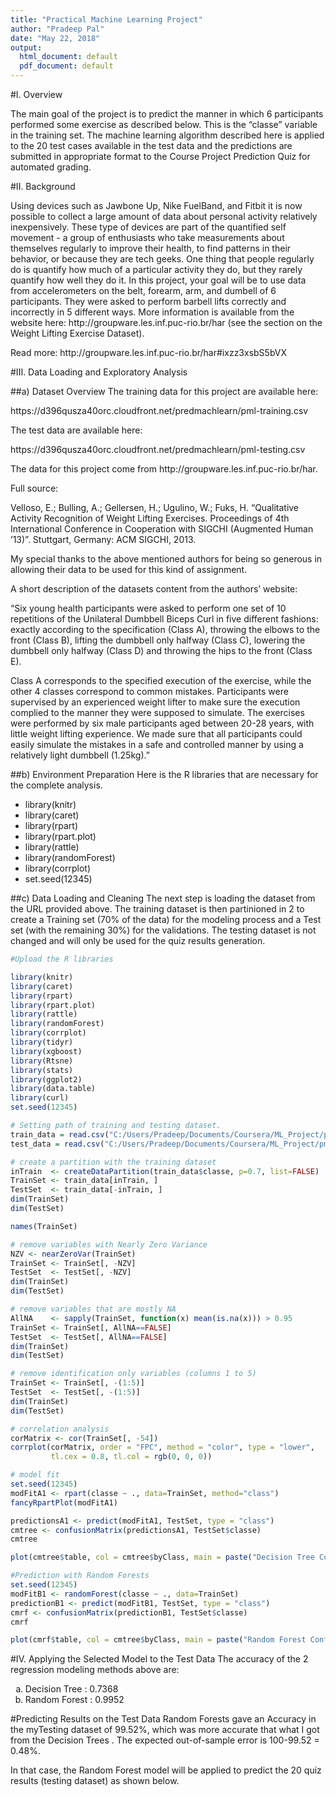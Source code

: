 ---
title: "Practical Machine Learning Project"
author: "Pradeep Pal"
date: "May 22, 2018"
output:
  html_document: default
  pdf_document: default
---
#I. Overview

The main goal of the project is to predict the manner in which 6 participants performed some exercise as described below. This is the "classe" variable in the training set. The machine learning algorithm described here is applied to the 20 test cases available in the test data and the predictions are submitted in appropriate format to the Course Project Prediction Quiz for automated grading.

#II. Background

Using devices such as Jawbone Up, Nike FuelBand, and Fitbit it is now possible to collect a large amount of data about personal activity relatively inexpensively. These type of devices are part of the quantified self movement - a group of enthusiasts who take measurements about themselves regularly to improve their health, to find patterns in their behavior, or because they are tech geeks. One thing that people regularly do is quantify how much of a particular activity they do, but they rarely quantify how well they do it. In this project, your goal will be to use data from accelerometers on the belt, forearm, arm, and dumbell of 6 participants. They were asked to perform barbell lifts correctly and incorrectly in 5 different ways. More information is available from the website here: http://groupware.les.inf.puc-rio.br/har (see the section on the Weight Lifting Exercise Dataset).

Read more: http://groupware.les.inf.puc-rio.br/har#ixzz3xsbS5bVX

#III. Data Loading and Exploratory Analysis

##a) Dataset Overview
The training data for this project are available here:

https://d396qusza40orc.cloudfront.net/predmachlearn/pml-training.csv

The test data are available here:

https://d396qusza40orc.cloudfront.net/predmachlearn/pml-testing.csv

The data for this project come from http://groupware.les.inf.puc-rio.br/har. 

Full source:

Velloso, E.; Bulling, A.; Gellersen, H.; Ugulino, W.; Fuks, H. "Qualitative Activity Recognition of Weight Lifting Exercises. Proceedings of 4th International Conference in Cooperation with SIGCHI (Augmented Human '13)". Stuttgart, Germany: ACM SIGCHI, 2013.

My special thanks to the above mentioned authors for being so generous in allowing their data to be used for this kind of assignment.

A short description of the datasets content from the authors' website:

"Six young health participants were asked to perform one set of 10 repetitions of the Unilateral Dumbbell Biceps Curl in five different fashions: exactly according to the specification (Class A), throwing the elbows to the front (Class B), lifting the dumbbell only halfway (Class C), lowering the dumbbell only halfway (Class D) and throwing the hips to the front (Class E).

Class A corresponds to the specified execution of the exercise, while the other 4 classes correspond to common mistakes. Participants were supervised by an experienced weight lifter to make sure the execution complied to the manner they were supposed to simulate. The exercises were performed by six male participants aged between 20-28 years, with little weight lifting experience. We made sure that all participants could easily simulate the mistakes in a safe and controlled manner by using a relatively light dumbbell (1.25kg)."

##b) Environment Preparation
  Here is the R libraries that are necessary for the complete analysis.

  *   library(knitr)
  *   library(caret)
  *   library(rpart)
  *   library(rpart.plot)
  *   library(rattle)
  *   library(randomForest)
  *   library(corrplot)
  *   set.seed(12345)
  
##c) Data Loading and Cleaning
The next step is loading the dataset from the URL provided above. The training dataset is then partinioned in 2 to create a Training set (70% of the data) for the modeling process and a Test set (with the remaining 30%) for the validations. The testing dataset is not changed and will only be used for the quiz results generation.



```{r}
#Upload the R libraries

library(knitr)
library(caret)
library(rpart)
library(rpart.plot)
library(rattle)
library(randomForest)
library(corrplot)
library(tidyr)
library(xgboost)
library(Rtsne)
library(stats)
library(ggplot2)
library(data.table)
library(curl)
set.seed(12345)
```

```{r}
# Setting path of training and testing dataset.
train_data = read.csv("C:/Users/Pradeep/Documents/Coursera/ML_Project/pml-training.csv")
test_data = read.csv("C:/Users/Pradeep/Documents/Coursera/ML_Project/pml-testing.csv")

# create a partition with the training dataset 
inTrain  <- createDataPartition(train_data$classe, p=0.7, list=FALSE)
TrainSet <- train_data[inTrain, ]
TestSet  <- train_data[-inTrain, ]
dim(TrainSet)
dim(TestSet)

names(TrainSet)
```
```{r}
# remove variables with Nearly Zero Variance
NZV <- nearZeroVar(TrainSet)
TrainSet <- TrainSet[, -NZV]
TestSet  <- TestSet[, -NZV]
dim(TrainSet)
dim(TestSet)

# remove variables that are mostly NA
AllNA    <- sapply(TrainSet, function(x) mean(is.na(x))) > 0.95
TrainSet <- TrainSet[, AllNA==FALSE]
TestSet  <- TestSet[, AllNA==FALSE]
dim(TrainSet)
dim(TestSet)

# remove identification only variables (columns 1 to 5)
TrainSet <- TrainSet[, -(1:5)]
TestSet  <- TestSet[, -(1:5)]
dim(TrainSet)
dim(TestSet)

# correlation analysis
corMatrix <- cor(TrainSet[, -54])
corrplot(corMatrix, order = "FPC", method = "color", type = "lower", 
         tl.cex = 0.8, tl.col = rgb(0, 0, 0))
```

```{r}
# model fit
set.seed(12345)
modFitA1 <- rpart(classe ~ ., data=TrainSet, method="class")
fancyRpartPlot(modFitA1)

predictionsA1 <- predict(modFitA1, TestSet, type = "class")
cmtree <- confusionMatrix(predictionsA1, TestSet$classe)
cmtree

plot(cmtree$table, col = cmtree$byClass, main = paste("Decision Tree Confusion Matrix: Accuracy =", round(cmtree$overall['Accuracy'], 4)))
```

```{r}
#Prediction with Random Forests
set.seed(12345)
modFitB1 <- randomForest(classe ~ ., data=TrainSet)
predictionB1 <- predict(modFitB1, TestSet, type = "class")
cmrf <- confusionMatrix(predictionB1, TestSet$classe)
cmrf

plot(cmrf$table, col = cmtree$byClass, main = paste("Random Forest Confusion Matrix: Accuracy =", round(cmrf$overall['Accuracy'], 4)))

```

#IV. Applying the Selected Model to the Test Data
The accuracy of the 2 regression modeling methods above are:

a. Decision Tree : 0.7368
b. Random Forest : 0.9952

#Predicting Results on the Test Data
Random Forests gave an Accuracy in the myTesting dataset of 99.52%, which was more accurate that what I got from the Decision Trees . The expected out-of-sample error is 100-99.52 = 0.48%.

In that case, the Random Forest model will be applied to predict the 20 quiz results (testing dataset) as shown below.


